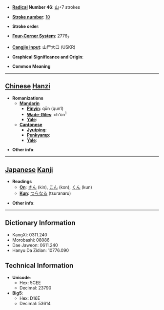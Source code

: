 * '''[[Wiktionary:Chinese radical index| Radical]] Number 46''': [[Wiktionary:Chinese radical index 山|山]]+7 strokes

* '''[[Wiktionary:Chinese total strokes index|Stroke number]]''': [[Wiktionary:Chinese total strokes index 10|10]]

* '''Stroke order''': 

* '''[[Wiktionary:Chinese four corner index|Four-Corner System]]''': 2776<sub>7</sub>

* '''[[Wiktionary:Chinese Cangjie index|Cangjie input]]''': 山尸大口 (USKR)

* '''Graphical Significance and Origin''': 

* '''Common Meaning'''

----

== [[Chinese]] [[Hanzi]] ==

* '''Romanizations'''
** '''[[Mandarin]]'''
*** '''[[Pinyin]]''': qūn (qun1)
*** '''[[Wade-Giles]]''': ch'ün<sup>1</sup>
*** '''[[Yale]]''': 
** '''[[Cantonese]]'''
*** '''[[Jyutping]]''':
*** '''[[Penkyamp]]''': 
*** '''[[Yale]]''': 

* '''Other info''': 

----

== [[Japanese]] [[Kanji]] ==

* '''Readings'''
** '''[[On]]''': [[きん]] (kin), [[こん]] (kon), [[くん]] (kun)
** '''[[Kun]]''': [[つらなる]] (tsuranaru)

* '''Other info''':  

----

== Dictionary Information ==

* KangXi: 0311.240
* Morobashi: 08086
* Dae Jaweon: 0611.240
* Hanyu Da Zidian: 10776.090

== Technical Information ==

* '''Unicode''':
** Hex: 5CEE
** Decimal: 23790
* '''Big5''':
** Hex: D16E
** Decimal: 53614